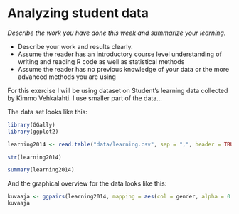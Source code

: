# Analyzing student data

*Describe the work you have done this week and summarize your learning.*

- Describe your work and results clearly. 
- Assume the reader has an introductory course level understanding of writing and reading R code as well as statistical methods
- Assume the reader has no previous knowledge of your data or the more advanced methods you are using  

For this exercise I will be using dataset on Student's learning data collected by Kimmo Vehkalahti. I use smaller part of the data... 

The data set looks like this:
```r
library(GGally)
library(ggplot2)

learning2014 <- read.table("data/learning.csv", sep = ",", header = TRUE)
```

```r
str(learning2014)
```
```r
summary(learning2014)
```
And the graphical overview for the data looks like this:
```r
kuvaaja <- ggpairs(learning2014, mapping = aes(col = gender, alpha = 0.3), lower = list(combo = wrap("facethist", bins = 20)))
kuvaaja
```